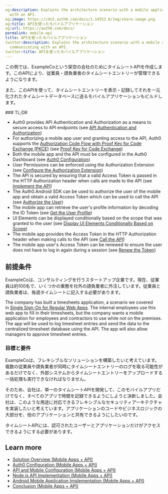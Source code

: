 ```yaml
---
og:description: Explains the architecture scenario with a mobile application communicating
  with an API.
og:image: https://cdn2.auth0.com/docs/1.14553.0/img/share-image.png
og:title: APIを使ったモバイルアプリケーション
og:url: https://auth0.com/docs/
permalink: mobile-api
title: APIを使ったモバイルアプリケーション
twitter:description: Explains the architecture scenario with a mobile application
  communicating with an API.
twitter:title: APIを使ったモバイルアプリケーション
---
```


この例では、ExampleCoという架空の会社のためにタイムシートAPIを作成します。このAPIにより、従業員・請負業者のタイムシートエントリーが管理できるようになります。

また、このAPIを使って、タイムシートエントリーを表示・記録してそれを一元化されたタイムシートデータベースに送るモバイルアプリケーションもビルドします。

<Info>
### TL;DR

* Auth0 provides API Authentication and Authorization as a means to secure access to API endpoints (see [API Authentication and Authorization](/docs/get-started/architecture-scenarios/mobile-api/part-1#api-authentication-and-authorization))
* For authorizing a mobile app user and granting access to the API, Auth0 supports the [Authorization Code Flow with Proof Key for Code Exchange (PKCE)](/docs/get-started/authentication-and-authorization-flow/authorization-code-flow-with-pkce) (see [Proof Key for Code Exchange](/docs/get-started/architecture-scenarios/mobile-api/part-1#proof-key-for-code-exchange-pkce-))
* Both the mobile app and the API must be configured in the Auth0 Dashboard (see [Auth0 Configuration](/docs/get-started/architecture-scenarios/mobile-api/part-2))
* User Permissions can be enforced using the Authorization Extension (see [Configure the Authorization Extension](/docs/get-started/architecture-scenarios/mobile-api/part-2#configure-the-authorization-extension))
* The API is secured by ensuring that a valid <Tooltip tip="" cta="View Glossary" href="/docs/glossary?term=Access+Token">Access Token</Tooltip> is passed in the HTTP Authorization header when calls are made to the API (see [Implement the API](/docs/get-started/architecture-scenarios/mobile-api/part-3#secure-the-endpoints))
* The Auth0.Android SDK can be used to authorize the user of the mobile app and obtain a valid Access Token which can be used to call the API (see [Authorize the User](/docs/get-started/architecture-scenarios/mobile-api/part-3#authorize-the-user))
* The mobile app can retrieve the user's profile information by decoding the ID Token (see [Get the User Profile](/docs/get-started/architecture-scenarios/mobile-api/part-3#get-the-user-profile))
* UI Elements can be displayed conditionally based on the scope that was granted to the user (see [Display UI Elements Conditionally Based on Scope](/docs/get-started/architecture-scenarios/mobile-api/part-3#display-ui-elements-conditionally-based-on-scope))
* The mobile app provides the Access Token in the HTTP Authorization header when making calls to the API (see [Call the API](/docs/get-started/architecture-scenarios/mobile-api/part-3#call-the-api))
* The mobile app user's Access Token can be renewed to ensure the user does not have to log in again during a session (see [Renew the Token](/docs/get-started/architecture-scenarios/mobile-api/part-3#renew-the-token))
</Info>

## 前提条件

ExampleCoは、コンサルティングを行うスタートアップ企業です。現在、従業員は約100名で、いくつかの業務を社外の請負業者に外注しています。従業員と請負業者は、毎週タイムシートに記入する必要があります。

The company has built a timesheets application, a scenario we covered in [Single Sign-On for Regular Web Apps](/docs/get-started/architecture-scenarios/sso-for-regular-web-apps). The internal employees use this web app to fill in their timesheets, but the company wants a mobile application for employees and contractors to use while not on the premises. The app will be used to log timesheet entries and send the data to the centralized timesheet database using the API. The app will also allow managers to approve timesheet entries.

### 目標と要件

ExampleCoは、フレキシブルなソリューションを構築したいと考えています。複数の従業員や請負業者が同時にタイムシートエントリーのログを取る可能性があるだけでなく、外部システムからタイムシートエントリーをアップロードする一括処理も実行できなければなりません。

そのため、会社は、単一のタイムシートAPIを開発して、このモバイルアプリだけでなく、すべてのアプリで時間を記録できるようにしようと決断しました。会社は、このような用途に対応できるフレキシブルなセキュリティアーキテクチャを実装したいと考えています。アプリケーションのコードやビジネスロジックの大部分を、他のアプリケーションと共有できるようにしたいのです。

タイムシートAPIには、認可されたユーザーとアプリケーションだけがアクセスできるようにする必要があります。

## Learn more

* [Solution Overview (Mobile Apps + API)](/docs/get-started/architecture-scenarios/mobile-api/part-1)
* [Auth0 Configuration (Mobile Apps + API)](/docs/get-started/architecture-scenarios/mobile-api/part-2)
* [API and Mobile Configuration (Mobile Apps + API)](/docs/get-started/architecture-scenarios/mobile-api/part-3)
* [Node.js API Implementation (Mobile Apps + API)](/docs/get-started/architecture-scenarios/mobile-api/api-implementation-nodejs)
* [Android Mobile Application Implementation (Mobile Apps + API)](/docs/get-started/architecture-scenarios/mobile-api/mobile-implementation-android)
* [Conclusion (Mobile Apps + API)](/docs/get-started/architecture-scenarios/mobile-api/part-4)